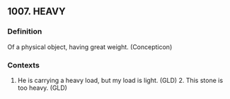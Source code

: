 ## 1007. HEAVY
### Definition
Of a physical object, having great weight. (Concepticon)

### Contexts
1. He is carrying a heavy load, but my load is light. (GLD) 2. This stone is too heavy. (GLD)

